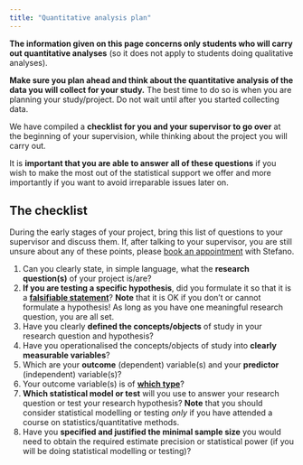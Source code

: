 ```yaml
---
title: "Quantitative analysis plan"
---
```


::: callout-warning

**The information given on this page concerns only students who will carry out quantitative analyses** (so it does not apply to students doing qualitative analyses).

**Make sure you plan ahead and think about the quantitative analysis of the data you will collect for your study.**
The best time to do so is when you are planning your study/project. Do not wait until after you started collecting data.
:::

::: callout-tip
We have compiled a **checklist for you and your supervisor to go over** at the beginning of your supervision, while thinking about the project you will carry out.

It is **important that you are able to answer all of these questions** if you wish to make the most out of the statistical support we offer and more importantly if you want to avoid irreparable issues later on.
:::

## The checklist

During the early stages of your project, bring this list of questions to your supervisor and discuss them.
If, after talking to your supervisor, you are still unsure about any of these points, please [book an appointment](https://uoelel.github.io/support/) with Stefano.

1. Can you clearly state, in simple language, what the **research question(s)** of your project is/are?
1. **If you are testing a specific hypothesis**, did you formulate it so that it is a [**falsifiable statement**](falsifiable.qmd)? **Note** that it is OK if you don't or cannot formulate a hypothesis! As long as you have one meaningful research question, you are all set.
1. Have you clearly **defined the concepts/objects** of study in your research question and hypothesis?
1. Have you operationalised the concepts/objects of study into **clearly measurable variables**?
1. Which are your **outcome** (dependent) variable(s) and your **predictor** (independent) variable(s)?
1. Your outcome variable(s) is of [**which type**](regression-sheet.qmd#sec-outcome)?
1. **Which statistical model or test** will you use to answer your research question or test your research hypothesis? **Note** that you should consider statistical modelling or testing *only* if you have attended a course on statistics/quantitative methods.
1. Have you **specified and justified the minimal sample size** you would need to obtain the required estimate precision or statistical power (if you will be doing statistical modelling or testing)?


